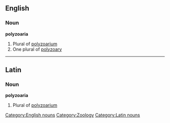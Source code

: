 ==English==
===Noun===
'''polyzoaria'''
# Plural of [[polyzoarium]]
# One plural of [[polyzoary]]

----

==Latin==
===Noun===
'''polyzoaria'''
# Plural of [[polyzoarium]]

[[Category:English nouns]][[Category:Zoology]][[Category:Latin nouns]]